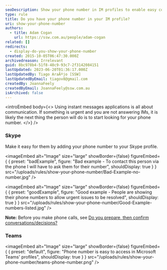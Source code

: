 ```yaml
---
seoDescription: Show your phone number in IM profiles to enable easy communication and resolve urgent issues efficiently.
type: rule
title: Do you have your phone number in your IM profile?
uri: show-your-phone-number
authors:
  - title: Adam Cogan
    url: https://ssw.com.au/people/adam-cogan
related: []
redirects:
  - display-do-you-show-your-phone-number
created: 2015-10-05T06:47:30.000Z
archivedreason: Irrelevant
guid: 8bc978b4-51f8-48c9-93c7-2f3142084151
lastUpdated: 2023-06-20T01:36:17.000Z
lastUpdatedBy: Tiago AraÃºjo [SSW]
lastUpdatedByEmail: tiagov8@gmail.com
createdBy: JoannaFeely
createdByEmail: JoannaFeely@ssw.com.au
isArchived: false
---
```


<introEmbed
  body={<>
Using instant messages applications is all about communication. If something is urgent and you are not answering IMs, it is likely the next thing the person will do is to start looking for your phone number.
  </>}
/>
### Skype

Make it easy for them by adding your phone number to your Skype profile.

<imageEmbed
  alt="Image"
  size="large"
  showBorder={false}
  figureEmbed={ {
    preset: "badExample",
    figure: "Bad example - To contact this person via the phone I will have to ask them for their number",
    shouldDisplay: true
  } }
  src="/uploads/rules/show-your-phone-number/Bad-Example-no-number.jpg"
/>

<imageEmbed
  alt="Image"
  size="large"
  showBorder={false}
  figureEmbed={ {
    preset: "goodExample",
    figure: "Good example - People are showing their phone numbers to allow urgent issues to be resolved",
    shouldDisplay: true
  } }
  src="/uploads/rules/show-your-phone-number/Good-Example-numbers-listed.jpg"
/>

**Note:** Before you make phone calls, see [Do you prepare, then confirm conversations/decisions?](/do-you-prepare-then-confirm-conversations-decisions)

### Teams


<imageEmbed
  alt="Image"
  size="large"
  showBorder={false}
  figureEmbed={ {
    preset: "default",
    figure: "Phone number is easy to access in Microsoft Teams' profiles",
    shouldDisplay: true
  } }
  src="/uploads/rules/show-your-phone-number/teams-phone-number.png"
/>
